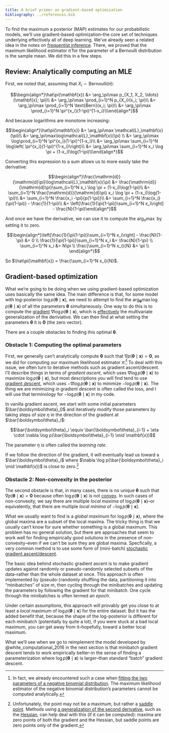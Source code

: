 ```yaml
---
title: A brief primer on gradient-based optimization
bibliography: ../references.bib
---
```


To find the maximum a posterior (MAP) estimates for our probabilistic models, we'll use gradient-based optimization–the core set of techniques underlying effectively all of deep learning. We've already seen a related idea in the notes on [frequentist inference](../foundational-concepts-in-probability-and-statistics/statistical-inference.ipynb#frequentist-inference). There, we proved that the maximum likelihood estimator $\hat\pi$ for the parameter of a Bernoulli distribution is the sample mean. We did this in a few steps. 

## Review: Analytically computing an MLE

First, we noted that, assuming that $X_i \sim \text{Bernoulli}(\pi)$:

$$\begin{align*}\hat\pi(\mathbf{x}) &= \arg_\pi\max p_{X_1, X_2, \ldots}(\mathbf{x}; \pi)\\ &= \arg_\pi\max \prod_{i=1}^N p_{X_i}(x_i; \pi)\\ &= \arg_\pi\max \prod_{i=1}^N \text{Bern}(x_i; \pi)\\ &= \arg_\pi\max \prod_{i=1}^N \pi^{x_i}(1-\pi)^{1-x_i}\\\end{align*}$$

And because logarithms are monotone increasing:

$$\begin{align*}\hat\pi(\mathbf{x}) &= \arg_\pi\max \mathcal{L}_\mathbf{x}(\pi)\\ &= \arg_\pi\max\log\mathcal{L}_\mathbf{x}(\pi) \\ &= \arg_\pi\max \log\prod_{i=1}^N \pi^{x_i}(1-\pi)^{1-x_i}\\ &= \arg_\pi\max \sum_{i=1}^N \log\left( \pi^{x_i}(1-\pi)^{1-x_i}\right)\\ &= \arg_\pi\max \sum_{i=1}^N x_i \log \pi + (1-x_i)\log(1-\pi)\\\end{align*}$$

Converting this expression to a sum allows us to more easily take the derivative:

$$\begin{align*}\frac{\mathrm{d}}{\mathrm{d}\pi}\log\mathcal{L}_\mathbf{x}(\pi) &= \frac{\mathrm{d}}{\mathrm{d}\pi}\sum_{i=1}^N x_i \log \pi + (1-x_i)\log(1-\pi)\\ &= \sum_{i=1}^N \frac{\mathrm{d}}{\mathrm{d}\pi} x_i \log \pi + (1-x_i)\log(1-\pi)\\ &= \sum_{i=1}^N \frac{x_i -\pi}{p(1-\pi)}\\ &= \sum_{i=1}^N \frac{x_i}{\pi(1-\pi)} - \frac{1}{1-\pi}\\ &= \left[\frac{1}{\pi(1-\pi)}\sum_{i=1}^N x_i\right] - \frac{N}{1-\pi}\end{align*}$$

And once we have the derivative, we can use it to compute the $\arg_\pi\max$ by setting it to zero.

$$\begin{align*}\left[\frac{1}{\pi(1-\pi)}\sum_{i=1}^N x_i\right] - \frac{N}{1-\pi} &= 0 \\ \frac{1}{\pi(1-\pi)}\sum_{i=1}^N x_i &= \frac{N}{1-\pi} \\ \sum_{i=1}^N x_i &= N\pi \\ \frac{\sum_{i=1}^N x_i}{N} &= \pi \\ \end{align*}$$

So $\hat\pi(\mathbf{x}) = \frac{\sum_{i=1}^N x_i}{N}$.

## Gradient-based optimization

What we're going to be doing when we using gradient-based optimization uses basically the same idea. The main difference is that, for some model with log-posterior $\log p(\boldsymbol\theta\mid\mathbf{x})$, we need to attempt to find the $\arg_\boldsymbol\theta\max \log p(\boldsymbol\theta\mid\mathbf{x})$ of all the parameters $\boldsymbol\theta$ simultaneously. One way to do this is to compute the [gradient](https://en.wikipedia.org/wiki/Gradient) $\nabla \log p(\boldsymbol\theta\mid\mathbf{x})$, which is [effectively](https://en.wikipedia.org/wiki/Gradient#Relationship_with_derivative) the multivariate generalization of the deriviative. We can then find at what setting the parameters $\boldsymbol\theta$ it is $\mathbf{0}$ (the zero vector).

There are a couple obstacles to finding this optimal $\boldsymbol\theta$. 

### Obstacle 1: Computing the optimal parameters

First, we generally can't analytically compute $\boldsymbol\theta$ such that $\nabla p(\boldsymbol\theta \mid \mathbf{x}) = \mathbf{0}$, as we did for computing our maximum likelihood estimator $\hat\pi$.^[In fact, we already encountered such a case when [fitting the two parameters of a negative binomial distribution](../foundational-concepts-in-probability-and-statistics/random-variables-and-probability-distributions.ipynb#countably-infinite-distributions). The maximum likelihood estimator of the negative binomial distribution's parameters cannot be computed analytically.] To deal with this issue, we often turn to iterative methods such as gradient ascent/descent. I'll describe things in terms of *gradient ascent*, which uses $\nabla \log p(\boldsymbol\theta \mid \mathbf{x})$ to maximize $\log p(\boldsymbol\theta \mid \mathbf{x})$, but most descriptions you will find tend to use [gradient *de*scent](https://en.wikipedia.org/wiki/Gradient_descent), which uses $-\nabla \log p(\boldsymbol\theta \mid \mathbf{x})$ to minimize $-\log p(\boldsymbol\theta \mid \mathbf{x})$. The thing we are minimizing in gradient *de*scent is often called the loss, and I will use that terminology for $-\log p(\boldsymbol\theta \mid \mathbf{x})$ in my code.

In vanilla gradient ascent, we start with some initial parameters $\bar{\boldsymbol\theta}_0$ and iteratively modify those parameters by taking steps of size $\eta$ in the direction of the gradient at $\bar{\boldsymbol\theta}_i$:

$$\bar{\boldsymbol\theta}_i \equiv \bar{\boldsymbol\theta}_{i-1} + \eta \cdot \nabla \log p(\bar{\boldsymbol\theta}_{i-1} \mid \mathbf{x})$$

The parameter $\eta$ is often called the *learning rate*.

If we follow the direction of the gradient, it will eventually lead us toward a $\bar{\boldsymbol\theta}_i$ where $\nabla \log p(\bar{\boldsymbol\theta}_i \mid \mathbf{x})$ is close to zero.^[Unfortunately, the point may not be a maximum, but rather a [saddle point](https://en.wikipedia.org/wiki/Saddle_point). Methods using [a generalization of the second derivative](https://en.wikipedia.org/wiki/Second_derivative#Generalization_to_higher_dimensions), such as the [Hessian](https://en.wikipedia.org/wiki/Hessian_matrix), can help deal with this (if it can be computed): maxima are zero points of both the gradient and the Hessian, but saddle points are zero points only of the gradient.]

### Obstacle 2: Non-convexity in the posterior

The second obstacle is that, in many cases, there is no unique $\boldsymbol\theta$ such that $\nabla p(\boldsymbol\theta \mid \mathbf{x}) = \mathbf{0}$ because often $\log p(\boldsymbol\theta \mid \mathbf{x})$ is not [convex](https://en.wikipedia.org/wiki/Convex_function). In such cases of non-convexity, we say there are multiple *local maxima* of $\log p(\boldsymbol\theta \mid \mathbf{x})$–or equivalently, that there are multiple *local minima* of $-\log p(\boldsymbol\theta \mid \mathbf{x})$. 

What we usually want to find is a *global maximum* for $\log p(\boldsymbol\theta \mid \mathbf{x})$, where the global maxima are a subset of the local maxima. The tricky thing is that we usually can't know for sure whether something is a global maximum. This problem has no general solution, but there are approaches that seem to work well for finding empirically good solutions in the presence of non-convexity–even if we can't be sure they are global maxima. Specfically, a very common method is to use some form of (mini-batch) [stochastic gradient ascent/descent](https://en.wikipedia.org/wiki/Stochastic_gradient_descent).

The basic idea behind stochastic gradient ascent is to make gradient updates against randomly or pseudo-randomly selected subsets of the data–rather than the whole dataset at once. This approach is often implemented by (pseudo-)randomly shuffling the data, partitioning it into "minibatches" of size $m$, then cycling through the minibatches and updating the parameters by following the gradient for that minibatch. One cycle through the minibatches is often termed an *epoch*.

Under certain assumptions, this approach will provably get you close to at least a *local* maximum of $\log p(\boldsymbol\theta \mid \mathbf{x})$ for the entire dataset. But it has the added benefit that, because the shape of the log-posterior is different for each minibatch (potentially by quite a lot), if you were stuck at a bad local maximum, you can get away from it–hopefully, toward a better local maximum.

What we'll see when we go to reimplement the model developed by @white_computational_2016 in the next section is that minibatch gradient descent tends to work empirically better–in the sense of finding a parameterization where $\log p(\boldsymbol\theta \mid \mathbf{x})$ is larger–than standard "batch" gradient descent. 